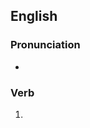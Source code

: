 ==English==

===Pronunciation===
* {{IPA|/ˈovəɹəʊd/|lang=en}}

===Verb===
{{head|en|verb form}}

# {{en-simple past of|override}}